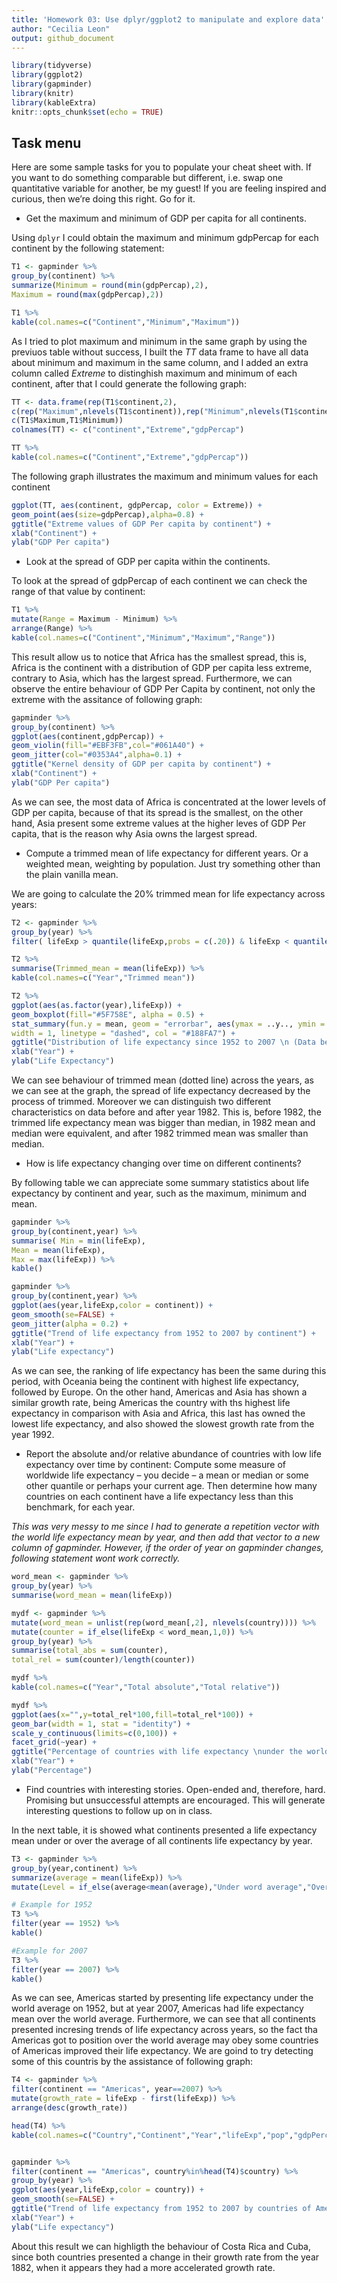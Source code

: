 ---
title: 'Homework 03: Use dplyr/ggplot2 to manipulate and explore data'
author: "Cecilia Leon"
output: github_document
---
  
```{r setup, include=FALSE}
library(tidyverse)
library(ggplot2)
library(gapminder)
library(knitr)
library(kableExtra)
knitr::opts_chunk$set(echo = TRUE)
```

## Task menu

Here are some sample tasks for you to populate your cheat sheet with. If you want to do something comparable but different, i.e. swap one quantitative variable for another, be my guest! If you are feeling inspired and curious, then we're doing this right. Go for it.

- Get the maximum and minimum of GDP per capita for all continents.


Using `dplyr` I could obtain the maximum and minimum gdpPercap for each continent by the following statement:

```{r}
T1 <- gapminder %>% 
group_by(continent) %>% 
summarize(Minimum = round(min(gdpPercap),2),
Maximum = round(max(gdpPercap),2))

T1 %>% 
kable(col.names=c("Continent","Minimum","Maximum"))
```

As I tried to plot maximum and minimum in the same graph by using the previuos table without success, I built the *TT* data frame to have all data about minimum and maximum in the same column, and I added an extra column called *Extreme* to distinghish maximum and minimum of each continent, after that I could generate the following graph:


```{r, echo=FALSE, results='asis'}
TT <- data.frame(rep(T1$continent,2),
c(rep("Maximum",nlevels(T1$continent)),rep("Minimum",nlevels(T1$continent))),
c(T1$Maximum,T1$Minimum))
colnames(TT) <- c("continent","Extreme","gdpPercap")

TT %>% 
kable(col.names=c("Continent","Extreme","gdpPercap"))
```

The following graph illustrates the maximum and minimum values for each continent

```{r}
ggplot(TT, aes(continent, gdpPercap, color = Extreme)) +
geom_point(aes(size=gdpPercap),alpha=0.8) +
ggtitle("Extreme values of GDP Per capita by continent") +
xlab("Continent") +
ylab("GDP Per capita")

```

- Look at the spread of GDP per capita within the continents.

To look at the spread of gdpPercap of each continent we can check the range of that value by continent:

```{r}
T1 %>% 
mutate(Range = Maximum - Minimum) %>% 
arrange(Range) %>% 
kable(col.names=c("Continent","Minimum","Maximum","Range"))
```

This result allow us to notice that Africa has the smallest spread, this is, Africa is the continent with a distribution of GDP per capita less extreme, contrary to Asia, which has the largest spread. Furthermore, we can observe the entire behaviour of GDP Per Capita by continent, not only the extreme with the assitance of following graph:

```{r}
gapminder %>% 
group_by(continent) %>%
ggplot(aes(continent,gdpPercap)) +
geom_violin(fill="#EBF3FB",col="#061A40") +
geom_jitter(col="#0353A4",alpha=0.1) +
ggtitle("Kernel density of GDP per capita by continent") +
xlab("Continent") +
ylab("GDP Per capita")

```

As we can see, the most data of Africa is concentrated at the lower levels of GDP per capita, because of that its spread is the smallest, on the other hand, Asia present some extreme values at the higher leves of GDP Per capita, that is the reason why Asia owns the largest spread.

- Compute a trimmed mean of life expectancy for different years. Or a weighted mean, weighting by population. Just try something other than the plain vanilla mean.

We are going to calculate the 20% trimmed mean for life expectancy across years:

```{r}
T2 <- gapminder %>% 
group_by(year) %>%
filter( lifeExp > quantile(lifeExp,probs = c(.20)) & lifeExp < quantile(lifeExp,probs = c(.80)))

T2 %>% 
summarise(Trimmed_mean = mean(lifeExp)) %>% 
kable(col.names=c("Year","Trimmed mean"))

T2 %>% 
ggplot(aes(as.factor(year),lifeExp)) +
geom_boxplot(fill="#5F758E", alpha = 0.5) +
stat_summary(fun.y = mean, geom = "errorbar", aes(ymax = ..y.., ymin = ..y..),
width = 1, linetype = "dashed", col = "#188FA7") +
ggtitle("Distribution of life expectancy since 1952 to 2007 \n (Data between the 20% more extreme values)") +
xlab("Year") +
ylab("Life Expectancy")
```

We can see behaviour of trimmed mean (dotted line) across the years, as we can see at the graph, the spread of life expectancy decreased by the process of trimmed. Moreover we can distinguish two different characteristics on data before and after year 1982. This is, before 1982, the trimmed life expectancy mean was bigger than median, in 1982 mean and median were equivalent, and after 1982 trimmed mean was smaller than median.

- How is life expectancy changing over time on different continents?

By following table we can appreciate some summary statistics about life expectancy by continent and year, such as the maximum, minimum and mean.

```{r}
gapminder %>% 
group_by(continent,year) %>% 
summarise( Min = min(lifeExp),
Mean = mean(lifeExp),
Max = max(lifeExp)) %>% 
kable()
```


```{r}
gapminder %>% 
group_by(continent,year) %>% 
ggplot(aes(year,lifeExp,color = continent)) +
geom_smooth(se=FALSE) +
geom_jitter(alpha = 0.2) +
ggtitle("Trend of life expectancy from 1952 to 2007 by continent") +
xlab("Year") +
ylab("Life expectancy")
```

As we can see, the ranking of life expectancy has been the same during this period, with Oceania being the continent with highest life expectancy, followed by Europe. On the other hand, Americas and Asia has shown a similar growth rate, being Americas the country with ths highest life expectancy in comparison with Asia and Africa, this last has owned the lowest life expectancy, and also showed the slowest growth rate from the year 1992.

- Report the absolute and/or relative abundance of countries with low life expectancy over time by continent: Compute some measure of worldwide life expectancy – you decide – a mean or median or some other quantile or perhaps your current age. Then determine how many countries on each continent have a life expectancy less than this benchmark, for each year.

*This was very messy to me since I had to generate a repetition vector with the world life expectancy mean by year, and then add that vector to a new column of gapminder. However, if the order of year on gapminder changes, following statement wont work correctly.*

```{r}
word_mean <- gapminder %>% 
group_by(year) %>% 
summarise(word_mean = mean(lifeExp)) 

mydf <- gapminder %>%  
mutate(word_mean = unlist(rep(word_mean[,2], nlevels(country)))) %>% 
mutate(counter = if_else(lifeExp < word_mean,1,0)) %>% 
group_by(year) %>% 
summarise(total_abs = sum(counter),
total_rel = sum(counter)/length(counter))

mydf %>% 
kable(col.names=c("Year","Total absolute","Total relative"))

mydf %>% 
ggplot(aes(x="",y=total_rel*100,fill=total_rel*100)) +
geom_bar(width = 1, stat = "identity") +
scale_y_continuous(limits=c(0,100)) +
facet_grid(~year) +
ggtitle("Percentage of countries with life expectancy \nunder the world average life expectancy") +
xlab("Year") +
ylab("Percentage")

```


- Find countries with interesting stories. Open-ended and, therefore, hard. Promising but unsuccessful attempts are encouraged. This will generate interesting questions to follow up on in class.

In the next table, it is showed what continents presented a life expectancy mean under or over the average of all continents life expectancy by year.


```{r}

T3 <- gapminder %>% 
group_by(year,continent) %>%
summarize(average = mean(lifeExp)) %>% 
mutate(Level = if_else(average<mean(average),"Under word average","Over word average"))

# Example for 1952
T3 %>% 
filter(year == 1952) %>% 
kable()

#Example for 2007
T3 %>% 
filter(year == 2007) %>% 
kable()

```

As we can see, Americas started by presenting life expectancy under the world average on 1952, but at year 2007, Americas had life expectancy mean over the world average. Furthermore, we can see that all continents presented incresing trends of life expectancy across years, so the fact tha Americas got to position over the world average may obey some countries of Americas improved their life expectancy. We are goind to try detecting some of this countris by the assistance of following graph:

```{r}

T4 <- gapminder %>% 
filter(continent == "Americas", year==2007) %>%
mutate(growth_rate = lifeExp - first(lifeExp)) %>% 
arrange(desc(growth_rate))

head(T4) %>% 
kable(col.names=c("Country","Continent","Year","lifeExp","pop","gdpPercap","Growth"))


gapminder %>% 
filter(continent == "Americas", country%in%head(T4)$country) %>% 
group_by(year) %>% 
ggplot(aes(year,lifeExp,color = country)) +
geom_smooth(se=FALSE) +
ggtitle("Trend of life expectancy from 1952 to 2007 by countries of Americas") +
xlab("Year") +
ylab("Life expectancy")
```

About this result we can highligth the behaviour of Costa Rica and Cuba, since both countries presented a change in their growth rate from the year 1882, when it appears they had a more accelerated growth rate. 